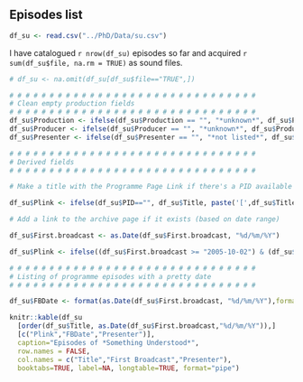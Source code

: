 ## Episodes list {#su-episode-list}
```r
df_su <- read.csv("../PhD/Data/su.csv")
```

I have catalogued `r nrow(df_su)` episodes so far and acquired `r sum(df_su$file, na.rm = TRUE)` as sound files.

<!-- The episode b00h3xw8 on running was downloaded on 8 Feb 2022 as 01/02/2009, pid m00148j5. -->

```r

# df_su <- na.omit(df_su[df_su$file=="TRUE",])

# # # # # # # # # # # # # # # # # # # # # # # # # # # # # # #
# Clean empty production fields
# # # # # # # # # # # # # # # # # # # # # # # # # # # # # # #
df_su$Production <- ifelse(df_su$Production == "", "*unknown*", df_su$Production) 
df_su$Producer <- ifelse(df_su$Producer == "", "*unknown*", df_su$Producer) 
df_su$Presenter <- ifelse(df_su$Presenter == "", "*not listed*", df_su$Presenter) 

# # # # # # # # # # # # # # # # # # # # # # # # # # # # # # #
# Derived fields
# # # # # # # # # # # # # # # # # # # # # # # # # # # # # # #

# Make a title with the Programme Page Link if there's a PID available

df_su$Plink <- ifelse(df_su$PID=="", df_su$Title, paste('[',df_su$Title,'](','https://www.bbc.co.uk/programmes/', df_su$PID, ' "BBC Programme website" )', sep="")) 

# Add a link to the archive page if it exists (based on date range)

df_su$First.broadcast <- as.Date(df_su$First.broadcast, "%d/%m/%Y")

df_su$Plink <- ifelse((df_su$First.broadcast >= "2005-10-02") & (df_su$First.broadcast <= "2009-03-29"), paste(df_su$Plink, ' ([*alt.*](','https://www.bbc.co.uk/radio4/religion/somethingunderstood_', format(df_su$First.broadcast,"%Y%m%d"),'.shtml "BBC archive page for this episode"))', sep=""), df_su$Plink)

# # # # # # # # # # # # # # # # # # # # # # # # # # # # # # #
# Listing of programme episodes with a pretty date
# # # # # # # # # # # # # # # # # # # # # # # # # # # # # # #

df_su$FBDate <- format(as.Date(df_su$First.broadcast, "%d/%m/%Y"),format="%d %b %Y")

knitr::kable(df_su
  [order(df_su$Title, as.Date(df_su$First.broadcast,"%d/%m/%Y")),]
  [c("Plink","FBDate","Presenter")], 
  caption="Episodes of *Something Understood*", 
  row.names = FALSE, 
  col.names = c("Title","First Broadcast","Presenter"), 
  booktabs=TRUE, label=NA, longtable=TRUE, format="pipe")

```
